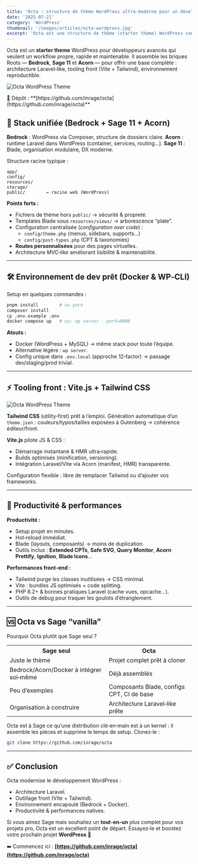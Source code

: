 ```yaml
---
title: 'Octa : structure de thème WordPress ultra-moderne pour un développement rapide'
date: '2025-07-21'
category: 'WordPress'
thumbnail: '/images/articles/octa-wordpress.jpg'
excerpt: 'Octa est une structure de thème (starter theme) WordPress conçue pour les développeurs avancés en quête d’un workflow moderne. Présenté comme un thème WordPress « puissant » basé sur Laravel, Bedrock et Sage, Octa combine les outils du stack Roots (Bedrock, Sage 11, Acorn…) pour fournir un socle de développement complet.'
---
```



Octa est un **starter theme** WordPress pour développeurs avancés qui veulent un workflow propre, rapide et maintenable. Il assemble les briques Roots — **Bedrock**, **Sage 11** et **Acorn** — pour offrir une base complète : architecture Laravel‑like, tooling front (Vite + Tailwind), environnement reproductible.

<Image
  src="/images/articles/octa-wp.webp"
  alt="Octa WordPress Theme"
  width={800}
  height={400}
  className="rounded-lg mx-auto mb-8 w-full h-auto"
/>

<div className="text-center italic">
  🔗 Dépôt :
  **[https://github.com/inrage/octa](https://github.com/inrage/octa)**
</div>

<div className="bg-gray-darker mt-8 container-full-size">
  <Diagonal
    flipX
    flipY
    className="h-16 md:h-32 lg:h-48"
    bgClass="fill-gray-dark"
    bgCorner="fill-gray-darker"
  />
  <div className="container text-center py-16 lg:py-0">
    <div className="md:px-36 text-lg">
      <Quote message="Démarre un projet WordPress comme une app Laravel, avec la vélocité d’un front moderne." />
    </div>
  </div>
  <Diagonal
    className="h-16 md:h-32 lg:h-48"
    bgClass="fill-gray-dark"
    bgCorner="fill-gray-darker"
  />
</div>

## 🧱 Stack unifiée (Bedrock + Sage 11 + Acorn)

**Bedrock** : WordPress via Composer, structure de dossiers claire.
**Acorn** : runtime Laravel dans WordPress (container, services, routing…).
**Sage 11** : Blade, organisation modulaire, DX moderne.

Structure racine typique :

```text
app/
config/
resources/
storage/
public/        ← racine web (WordPress)
```

**Points forts :**

- Fichiers de thème hors `public/` → sécurité & propreté.
- Templates Blade sous `resources/views/` → arborescence “plate”.
- Configuration centralisée (_configuration over code_) :
  - `config/theme.php` (menus, sidebars, supports…)
  - `config/post-types.php` (CPT & taxonomies)
- **Routes personnalisées** pour des pages virtuelles.
- Architecture _MVC‑like_ améliorant lisibilité & maintenabilité.

---

## 🛠️ Environnement de dev prêt (Docker & WP‑CLI)

Setup en quelques commandes :

```bash
pnpm install        # ou yarn
composer install
cp .env.example .env
docker compose up   # ou: wp server --port=8000
```

**Atouts :**

- Docker (WordPress + MySQL) → même stack pour toute l’équipe.
- Alternative légère : `wp server`.
- Config unique dans `.env.local` (approche 12‑factor) → passage dev/staging/prod trivial.

---

## ⚡ Tooling front : Vite.js + Tailwind CSS

<Image
  src="/images/articles/octa-stack.webp"
  priority
  alt="Octa WordPress Theme"
  width={800}
  height={400}
  className="rounded-lg size-auto mx-auto mb-8"
/>

**Tailwind CSS** (utility‑first) prêt à l’emploi. Génération automatique d’un `theme.json` : couleurs/typos/tailles exposées à Gutenberg → cohérence éditeur/front.

**Vite.js** pilote JS & CSS :

- Démarrage instantané & HMR ultra‑rapide.
- Builds optimisés (minification, versioning).
- Intégration Laravel/Vite via Acorn (manifest, HMR) transparente.

Configuration flexible : libre de remplacer Tailwind ou d’ajouter vos frameworks.

---

## 🚀 Productivité & performances

**Productivité :**

- Setup projet en minutes.
- Hot‑reload immédiat.
- Blade (layouts, composants) → moins de duplication.
- Outils inclus : **Extended CPTs**, **Safe SVG**, **Query Monitor**, **Acorn Prettify**, **Ignition**, **Blade Icons**…

**Performances front‑end :**

- Tailwind purge les classes inutilisées → CSS minimal.
- Vite : bundles JS optimisés + code splitting.
- PHP 8.2+ & bonnes pratiques Laravel (cache vues, opcache…).
- Outils de debug pour traquer les goulots d’étranglement.

---

## 🆚 Octa vs Sage “vanilla”

Pourquoi Octa plutôt que Sage seul ?

<table>
  <tbody>
    <tr>
      <th>
        <span>Sage seul</span>
      </th>
      <th>
        <span>Octa</span>
      </th>
    </tr>
    <tr>
      <td>
        <span>Juste le thème</span>
      </td>
      <td>
        <span>Projet complet prêt à cloner</span>
      </td>
    </tr>
    <tr>
      <td>
        <span>Bedrock/Acorn/Docker à intégrer soi‑même</span>
      </td>
      <td>
        <span>Déjà assemblés</span>
      </td>
    </tr>
    <tr>
      <td>
        <span>Peu d’exemples</span>
      </td>
      <td>
        <span>Composants Blade, configs CPT, CI de base</span>
      </td>
    </tr>
    <tr>
      <td>
        <span>Organisation à construire</span>
      </td>
      <td>
        <span>Architecture Laravel‑like prête</span>
      </td>
    </tr>
  </tbody>
</table>

Octa est à Sage ce qu’une distribution clé‑en‑main est à un kernel : il assemble les pièces et supprime le temps de setup. Clonez‑le :

```bash
git clone https://github.com/inrage/octa
```

---

## ✅ Conclusion

Octa modernise le développement WordPress :

- Architecture Laravel.
- Outillage front (Vite + Tailwind).
- Environnement encapsulé (Bedrock + Docker).
- Productivité & performances natives.

Si vous aimez Sage mais souhaitez un **tout‑en‑un** plus complet pour vos projets pro, Octa est un excellent point de départ. Essayez‑le et boostez votre prochain projet **WordPress** 🚀

➡️ Commencez ici : **[https://github.com/inrage/octa](https://github.com/inrage/octa)**
